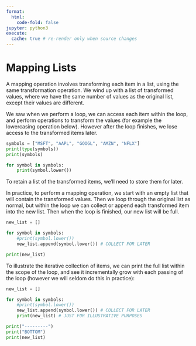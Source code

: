 ```yaml
---
format:
  html:
    code-fold: false
jupyter: python3
execute:
  cache: true # re-render only when source changes
---
```


# Mapping Lists

A mapping operation involves transforming each item in a list, using the same transformation operation. We wind up with a list of transformed values, where we have the same number of values as the original list, except their values are different.

We saw when we perform a loop, we can access each item within the loop, and perform operations to transform the values (for example the lowercasing operation below). However after the loop finishes, we lose access to the transformed items later.

```python
symbols = ["MSFT", "AAPL", "GOOGL", "AMZN", "NFLX"]
print(type(symbols))
print(symbols)
```


```python
for symbol in symbols:
    print(symbol.lower())
```

To retain a list of the transformed items, we'll need to store them for later.

In practice, to perform a mapping operation, we start with an empty list that will contain the transformed values. Then we loop through the original list as normal, but within the loop we can collect or append each transformed item into the new list. Then when the loop is finished, our new list will be full.

```python
new_list = []

for symbol in symbols:
    #print(symbol.lower())
    new_list.append(symbol.lower()) # COLLECT FOR LATER

print(new_list)
```

To illustrate the iterative collection of items, we can print the full list within the scope of the loop, and see it incrementally grow with each passing of the loop (however we will seldom do this in practice):



```python
new_list = []

for symbol in symbols:
    #print(symbol.lower())
    new_list.append(symbol.lower()) # COLLECT FOR LATER
    print(new_list) # JUST FOR ILLUSTRATIVE PURPOSES

print("---------")
print("BOTTOM")
print(new_list)
```
